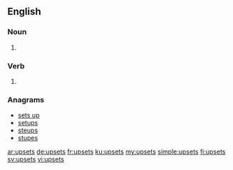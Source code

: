 ==English==

===Noun===
{{head|en|plural}}

# {{plural of|upset|lang=en}} 

===Verb===
{{head|en|verb form}}

# {{en-third-person singular of|upset}}

===Anagrams===
* [[sets up#English|sets up]]
* [[setups#English|setups]]
* [[steups#English|steups]]
* [[stupes#English|stupes]]

[[ar:upsets]]
[[de:upsets]]
[[fr:upsets]]
[[ku:upsets]]
[[my:upsets]]
[[simple:upsets]]
[[fi:upsets]]
[[sv:upsets]]
[[vi:upsets]]